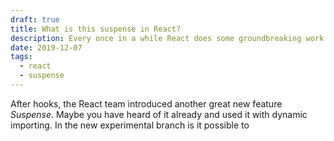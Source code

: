 ```yaml
---
draft: true
title: What is this suspense in React?
description: Every once in a while React does some groundbreaking work and this is the latest one after the new introduced hooks
date: 2019-12-07
tags:
  - react
  - suspense
---
```


After hooks, the React team introduced another great new feature _Suspense_. Maybe you have heard of it already and used it with dynamic importing. In the new experimental branch is it possible to
